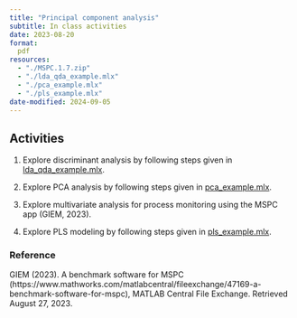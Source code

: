 ```yaml
---
title: "Principal component analysis"
subtitle: In class activities
date: 2023-08-20
format:
  pdf
resources:
  - "./MSPC.1.7.zip"
  - "./lda_qda_example.mlx"
  - "./pca_example.mlx"
  - "./pls_example.mlx"
date-modified: 2024-09-05
---
```


## Activities

1. Explore discriminant analysis by following steps given in [lda_qda_example.mlx](./lda_qda_example.mlx). 

2. Explore PCA analysis by following steps given in [pca_example.mlx](./pca_example.mlx). 

3. Explore multivariate analysis for process monitoring using the MSPC app (GIEM, 2023). 

4. Explore PLS modeling by following steps given in [pls_example.mlx](./pls_example.mlx). 
 
### Reference

GIEM (2023). A benchmark software for MSPC (https://www.mathworks.com/matlabcentral/fileexchange/47169-a-benchmark-software-for-mspc), MATLAB Central File Exchange. Retrieved August 27, 2023.
